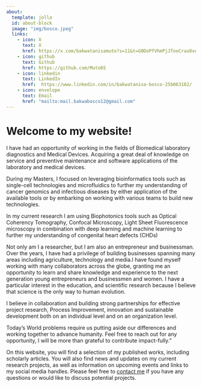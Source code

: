 ```yaml
---
about:
  template: jolla
  id: about-block
  image: "img/bosco.jpeg"
  links:
    - icon: X
      text: X
      href: https://x.com/bakwatanisamuto?s=11&t=G0DoPfVhmPjJTooCrau8vA
    - icon: github
      text: Github
      href: https://github.com/Muto65
    - icon: linkedin
      text: LinkedIn
      href:  https://www.linkedin.com/in/bakwatanisa-bosco-25b063102/
    - icon: envelope
      text: Email
      href: "mailto:mail.bakwabosco12@gmail.com"  
---
```


::: {#about-block}
:::

# Welcome to my website!

I have had an opportunity of working in the fields of Biomedical laboratory diagnostics and Medical Devices. Acquiring a great deal of knowledge on service and preventive maintenance and software applications of the laboratory and medical devices.

During my Masters, I focused on leveraging bioinformatics tools such as single-cell technologies and microfluidics to further my understanding of cancer genomics and infectious diseases by either application of the available tools or by embarking on working with various teams to build new technologies.

In my current research I am using Biophotonics tools such as Optical Coherency Tomography, Confocal Microscopy, Light Sheet Fluorescence microscopy in combination with deep learning and machine learning to further my understanding of congenital heart defects (CHDs)

Not only am I a researcher, but I am also an entrepreneur and businessman. Over the years, I have had a privilege of building businesses spanning many areas including agriculture, technology and media.I have found myself working with many collaborators across the globe, granting me an opportunity to learn and share knowledge and experience to the next generation young entrepreneurs and businessmen and women. I have a particular interest in the education, and scientific research because I believe that science is the only way to human evolution.

I believe in collaboration and building strong partnerships for effective project research, Process Improvement, innovation and sustainable development both on an individual level and on an organization level.

Today’s World problems require us putting aside our differences and working together to advance humanity. Feel free to reach out for any opportunity, I will be more than grateful to contribute impact-fully."

On this website, you will find a selection of my published works, including scholarly articles. You will also find news and updates on my current research projects, as well as information on upcoming events and links to my social media handles. Please feel free to [contact me](mailto:mail.bakwabosco12@gmail.com) if you have any questions or would like to discuss potential projects.
